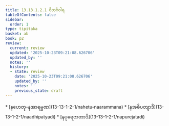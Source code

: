 ```yaml
---
title: 13.13.1.2.1 ဝိဘင်္ဂဝါရ
tableOfContents: false
sidebar:
  order: 1
type: tipitaka
basket: ab
book: p2
review:
  current: review
  updated: '2025-10-23T09:21:08.626706'
  updated_by: ''
  notes: ''
  history:
  - state: review
    date: '2025-10-23T09:21:08.626706'
    updated_by: ''
    notes: ''
    previous_state: draft
---
```



<ReviewStatus review={frontmatter.review} showDetails={true} />

<HypothesisAnnotation frontmatter={frontmatter} />

<DynamicBreadcrumb />



<TableOfContents book="p2" section="13.13.1.2.1">
* [နဟေတု-နအာရမ္မဏ](13-13-1-2-1/nahetu-naarammana)
* [နအဓိပတျာဒိ](13-13-1-2-1/naadhipatyadi)
* [နပုရေဇာတာဒိ](13-13-1-2-1/napurejatadi)
</TableOfContents>